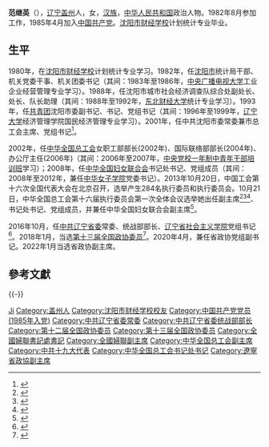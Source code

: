 '''范继英'''（{{bd|1963年|6月|}}），[[辽宁|辽宁]][[盖州|盖州]]人，女，[[汉族|汉族]]，[[中华人民共和国|中华人民共和国]]政治人物。1982年8月参加工作，1985年4月加入[[中国共产党|中国共产党]]。[[沈阳市财经学校|沈阳市财经学校]]计划统计专业毕业。

== 生平 ==
1980年，在[[沈阳市财经学校|沈阳市财经学校]]计划统计专业学习。1982年，任[[沈阳市|沈阳市]]统计局干部、机关党委干事、机关团委书记（其间：1983年至1986年，[[中央广播电视大学|中央广播电视大学]]工业企业经营管理专业学习）。1988年，任沈阳市城市社会经济调查队综合处副处长、处长、队长助理（其间：1988年至1992年，[[东北财经大学|东北财经大学]]统计专业学习）。1993年，任[[中國共產主義青年團|共青团]]沈阳市委副书记、书记、党组书记（其间：1996年至1999年，[[辽宁大学|辽宁大学]]经济管理学院国民经济管理专业学习）。2001年，任中共沈阳市委常委兼市总工会主席、党组书记<ref>{{cite news|title=辽宁高层调整 王正谱任组织部长范继英任统战部长|url=http://china.caixin.com/2016-10-30/101002004.html|accessdate=2016-10-30|newspaper=财新网}}</ref>。

2002年，任[[中华全国总工会|中华全国总工会]]女职工部部长(2002年)、国际联络部部长(2004年)、办公厅主任(2006年)（其间：2006年至2007年，[[中央党校一年制中青年干部培训班|中央党校一年制中青年干部培训班]]学习）；2008年，任[[中华全国妇女联合会|中华全国妇女联合会]]书记处书记、党组成员（其间：2008年至2012年，兼任[[中华女子学院|中华女子学院]]党委书记）。2013年10月20日，中国工会第十六次全国代表大会在北京召开，选举产生284名执行委员和执行委员会。10月21日，中华全国总工会第十六届执行委员会第一次全体会议选举她出任副主席<ref>{{Cite book|title=中国工会章程简史 第2版|last=中华全国总工会组织部编|publisher=[[中国工人出版社|中国工人出版社]]|year=2018|isbn=978-7-5008-7110-1|location=北京|pages=138}}</ref><ref>{{Cite book|title=中国工会读本 修订版|last=中国工运研究所编|publisher=中国工人出版社|year=2014.01|isbn=978-7-5008-5674-0|location=北京|pages=374-375}}</ref><ref>{{Cite book|title=中国工人运动简史培训教材|last=中华全国总工会，中国工运研究所编著|publisher=中国工人出版社|year=2015.01|isbn=978-7-5008-5941-3|location=北京|pages=242}}</ref>、书记处书记、党组成员，并兼任中华全国妇女联合会副主席<ref>{{cite web|title=范继英 全国总工会副主席、书记处书记、党组成员|url=http://www.acftu.net/template/10041/file.jsp?cid=62&aid=67552|accessdate=2016-10-30|newspaper=中华全国总工会}}</ref>。

2016年10月，任[[中共辽宁省委|中共辽宁省委]]常委、统战部部长、[[辽宁省社会主义学院|辽宁省社会主义学院]]党组书记<ref>{{cite news|title=王正谱、范继英任辽宁省委常委|url=http://www.thepaper.cn/newsDetail_forward_1552039|accessdate=2016-10-30|newspaper=澎湃新闻}}</ref>。2018年1月，当选[[中国人民政治协商会议第十三届全国委员会委员名单|第十三届全国政协委员]]<ref>{{Cite web|url=http://sports.163.com/18/0126/06/D92BRKK400051C89.html|title=中国人民政治协商会议第十三届全国委员会委员名单|accessdate=2018-01-26|last=|work=网易|archive-url=https://web.archive.org/web/20180127143232/http://sports.163.com/18/0126/06/D92BRKK400051C89.html|archive-date=2018-01-27|dead-url=yes}}</ref>。2020年4月，兼任省政协党组副书记。2022年1月当选省政协副主席。

== 參考文獻 ==
{{reflist}}

{{-}}
{{start box}}
{{s-ppo|cpc}}
{{s-before|[[孙远良|孙远良]]}}
{{s-title|[[中國共產黨辽宁省委員會|中國共產黨辽宁省委員會]]统战部部长|2016年10月－2021年12月}}
{{s-after|[[胡立杰|胡立杰]]}}
{{end box}}

{{辽宁省领导人}}
<!--{{2006届中央党校一年制中青年干部培训班}}-->
{{中华全国总工会第十六届执行委员会}}
{{中华全国妇女联合会第十届执行委员会}}
{{中华全国妇女联合会第十一届执行委员会}}

{{Authority control}}
{{DEFAULTSORT:Fan范}}
[[Category:范姓|Ji]]
[[Category:盖州人|Category:盖州人]]
[[Category:沈阳市财经学校校友|Category:沈阳市财经学校校友]]
[[Category:中国共产党党员_(1985年入党)|Category:中国共产党党员 (1985年入党)]]
[[Category:中共辽宁省委常委|Category:中共辽宁省委常委]]
[[Category:中共辽宁省委统战部部长|Category:中共辽宁省委统战部部长]]
[[Category:第十二届全国政协委员|Category:第十二届全国政协委员]]
[[Category:第十三届全国政协委员|Category:第十三届全国政协委员]]
[[Category:全國婦聯書記處書記|Category:全國婦聯書記處書記]]
[[Category:全國婦聯副主席|Category:全國婦聯副主席]]
[[Category:中华全国总工会副主席|Category:中华全国总工会副主席]]
[[Category:中共十九大代表|Category:中共十九大代表]]
[[Category:中华全国总工会书记处书记|Category:中华全国总工会书记处书记]]
[[Category:遼寧省政協副主席|Category:遼寧省政協副主席]]